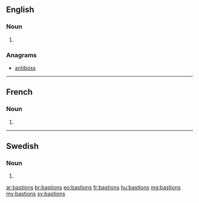 ==English==

===Noun===
{{head|en|plural}}

# {{plural of|bastion|lang=en}}

===Anagrams===
* [[antiboss#English|antiboss]]

----

==French==

===Noun===
{{head|fr|plural|g=m-p}}

# {{plural of|bastion|lang=fr}}

----

==Swedish==

===Noun===
{{head|sv|noun form}}

# {{sv-noun-form-indef-gen|bastion}}

[[ar:bastions]]
[[br:bastions]]
[[eo:bastions]]
[[fr:bastions]]
[[hu:bastions]]
[[mg:bastions]]
[[my:bastions]]
[[sv:bastions]]